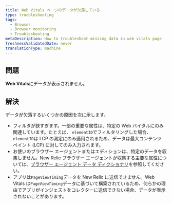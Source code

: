 ```yaml
---
title: Web Vitals ページのデータが欠落している
type: troubleshooting
tags:
  - Browser
  - Browser monitoring
  - Troubleshooting
metaDescription: How to troubleshoot missing data in web vitals page
freshnessValidatedDate: never
translationType: machine
---
```


## 問題

**Web Vitals**にデータが表示されません。

## 解決

データが欠落するいくつかの原因を次に示します。

* フィルタが狭すぎます。一部の重要な属性は、特定の Web バイタルにのみ関連しています。たとえば、 `elementID`でフィルタリングした場合、 `elementID`は LCP の測定にのみ適用されるため、データは最大コンテンツ ペイント (LCP) に対してのみ入力されます。
* お使いのブラウザー エージェントまたはエディションは、特定のデータを収集しません。New Relic ブラウザー エージェントが収集する主要な属性については、[ブラウザー エージェント データ ディクショナリ](https://docs.newrelic.com/attribute-dictionary/?dataSource=Browser+agent)を参照してください。
* アプリは`PageViewTiming`データを New Relic に送信できません。Web Vitals は`PageViewTiming`データに基づいて構築されているため、何らかの理由でアプリがインジェストをコレクターに送信できない場合、データが表示されないことがあります。